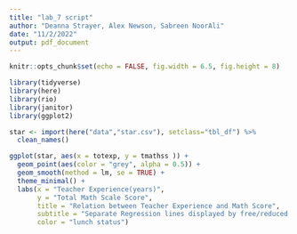 ```yaml
---
title: "lab_7 script"
author: "Deanna Strayer, Alex Newson, Sabreen NoorAli"
date: "11/2/2022"
output: pdf_document
---
```


```r
knitr::opts_chunk$set(echo = FALSE, fig.width = 6.5, fig.height = 8)
```

```r
library(tidyverse)
library(here)
library(rio)
library(janitor)
library(ggplot2)

star <- import(here("data","star.csv"), setclass="tbl_df") %>%
  clean_names()

```

```r
ggplot(star, aes(x = totexp, y = tmathss )) + 
  geom_point(aes(color = "grey", alpha = 0.5)) + 
  geom_smooth(method = lm, se = TRUE) +
  theme_minimal() + 
  labs(x = "Teacher Experience(years)", 
       y = "Total Math Scale Score",
       title = "Relation between Teacher Experience and Math Score",
       subtitle = "Separate Regression lines displayed by free/reduced price lunch status", 
       color = "lunch status")
```

